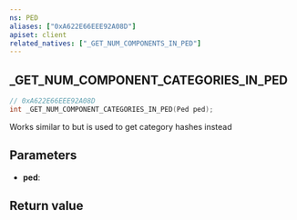 ```yaml
---
ns: PED
aliases: ["0xA622E66EEE92A08D"]
apiset: client
related_natives: ["_GET_NUM_COMPONENTS_IN_PED"]
---
```

## _GET_NUM_COMPONENT_CATEGORIES_IN_PED

```c
// 0xA622E66EEE92A08D
int _GET_NUM_COMPONENT_CATEGORIES_IN_PED(Ped ped);
```

Works similar to <Native name="_GET_NUM_COMPONENTS_IN_PED" /> but is used to get category hashes instead

## Parameters
* **ped**:

## Return value